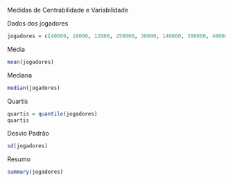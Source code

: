 Medidas de Centrabilidade e Variabilidade

Dados dos jogadores
```r
jogadores = c(40000, 18000, 12000, 250000, 30000, 140000, 300000, 40000, 800000)
```

Média
```r
mean(jogadores)
```
Mediana
```r
median(jogadores)
```
Quartis
```r
quartis = quantile(jogadores)
quartis
```
Desvio Padrão
```r
sd(jogadores)
```
Resumo
```r
summary(jogadores)
```

